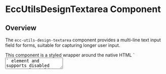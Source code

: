 
# EccUtilsDesignTextarea Component

<ComponentName
  tagName='ecc-utils-design-textarea'
  reactTagName='EccUtilsDesignTextarea'
  version='2.0.0-alpha.6'
/>

## Overview

The `ecc-utils-design-textarea` component provides a multi-line text input field for forms, suitable for capturing longer user input.

<Callout type='info'>
  This component is a styled wrapper around the native HTML `<textarea>` element and supports disabled states, placeholder text, and resizability.
</Callout>

## Usage

### Basic Textarea

This example shows a default textarea with a placeholder.

<Tabs items={['Preview', 'React', 'HTML']}>
  <Tabs.Tab>
    <Textarea placeholder="Enter your comments here..." />
  </Tabs.Tab>

  <Tabs.Tab>
    ```tsx showLineNumbers copy filename="textarea-basic.tsx"
    import React from 'react';
    import { EccUtilsDesignTextarea } from '@elixir-cloud/design/react/textarea';

    export default function BasicTextarea() {
      return (
        <EccUtilsDesignTextarea placeholder="Enter your comments here..." />
      );
    }
    ```
  </Tabs.Tab>
  
  <Tabs.Tab>
    ```html showLineNumbers copy filename="textarea-basic.html"
    <!DOCTYPE html>
    <html lang="en">
      <head>
        <script type="module" src="https://esm.sh/@elixir-cloud/design@2.0.0-alpha.6/components/textarea"></script>
        <script src="https://cdn.tailwindcss.com"></script>.
      </head>
      <body>
        <ecc-utils-design-textarea placeholder="Enter your comments here..."></ecc-utils-design-textarea>
      </body>
    </html>
    ```
  </Tabs.Tab>
</Tabs>

### Textarea with Label

This example shows a textarea with a corresponding label.

<Tabs items={['Preview', 'React', 'HTML']}>
  <Tabs.Tab>
    <div className="grid w-full gap-1.5">
      <Label htmlFor="message">Your Message</Label>
      <Textarea id="message" placeholder="Type your message here." />
    </div>
  </Tabs.Tab>

  <Tabs.Tab>
    ```tsx showLineNumbers copy filename="textarea-with-label.tsx"
    import React from 'react';
    import { EccUtilsDesignTextarea } from '@elixir-cloud/design/react/textarea';
    import { EccUtilsDesignLabel } from '@elixir-cloud/design/react/label';

    export default function TextareaWithLabel() {
      return (
        <div className="grid w-full gap-1.5">
          <EccUtilsDesignLabel htmlFor="message">Your Message</EccUtilsDesignLabel>
          <EccUtilsDesignTextarea id="message" placeholder="Type your message here." />
        </div>
      );
    }
    ```
  </Tabs.Tab>
  
  <Tabs.Tab>
    ```html showLineNumbers copy filename="textarea-with-label.html"
    <!DOCTYPE html>
    <html lang="en">
      <head>
        <script type="module" src="https://esm.sh/@elixir-cloud/design@2.0.0-alpha.6/components/textarea"></script>
        <script type="module" src="https://esm.sh/@elixir-cloud/design@2.0.0-alpha.6/components/label"></script>
        <script src="https://cdn.tailwindcss.com"></script>
      </head>
      <body>
        <div class="grid w-full gap-1.5 p-4">
          <ecc-utils-design-label for="message">Your Message</ecc-utils-design-label>
          <ecc-utils-design-textarea id="message" placeholder="Type your message here."></ecc-utils-design-textarea>
        </div>
      </body>
    </html>
    ```
  </Tabs.Tab>
</Tabs>

## Properties

| Property      | Type      | Default | Description                               |
|---------------|-----------|---------|-------------------------------------------|
| `placeholder` | `string`  | `""`    | Placeholder text for the textarea.        |
| `value`       | `string`  | `""`    | The current value of the textarea.        |
| `disabled`    | `boolean` | `false` | When `true`, disables the textarea.       |
| `rows`        | `number`  | `3`     | The number of visible text lines.         |
| `cols`        | `number`  | `undefined` | The visible width of the text control.  |

## Events

| Event Name          | React Event Name     | Detail Type             | Description                                  |
|--------------------|---------------------|-------------------------|----------------------------------------------|
| `ecc-input-changed` | `onEccInputChanged` | `{ value: string }`     | Fired when the value of the textarea changes.|

### `ecc-input-changed`
This event is fired whenever the user types or pastes content into the textarea.

<Tabs items={['React', 'JavaScript']}>
  <Tabs.Tab>
    ```tsx copy
    <EccUtilsDesignTextarea 
      onEccInputChanged={(event) => {
        console.log(event.detail.value);
      }}
    />
    ```
  </Tabs.Tab>

  <Tabs.Tab>
    ```javascript copy
    element.addEventListener('ecc-input-changed', (event) => {
      console.log(event.detail.value);
    });
    ```
  </Tabs.Tab>
</Tabs> 